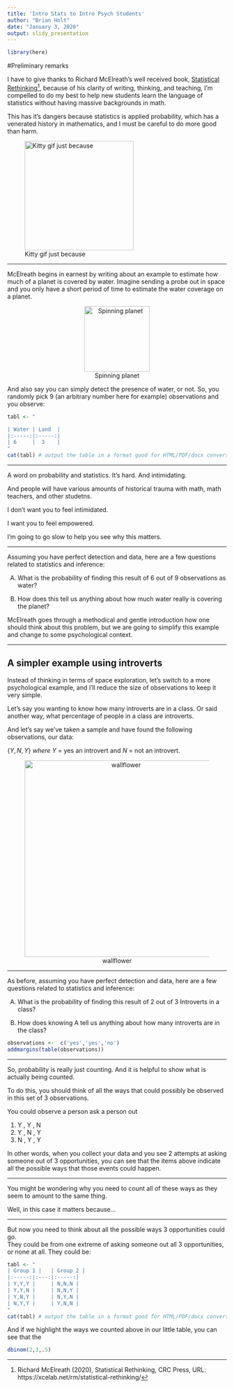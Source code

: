```yaml
---
title: 'Intro Stats to Intro Psych Students'
author: "Brian Holt"
date: "January 3, 2020"
output: slidy_presentation
---
```

```r
library(here)
```
#Preliminary remarks

I have to give thanks to Richard McElreath's well received book, <ins>Statistical Rethinking</ins>^[Richard McElreath (2020), Statistical Rethinking, CRC Press, URL: https://xcelab.net/rm/statistical-rethinking/],
because of his clarity of writing, thinking, and teaching, I'm compelled to do my best to help new students learn the language of statistics without having massive backgrounds in math.

This has it's dangers because statistics is applied probability,
which has a venerated history in mathematics,
and I must be careful to do more good than harm.  

![Kitty gif just because](https://media.giphy.com/media/vFKqnCdLPNOKc/giphy.gif){width=250px}

---

McElreath begins in earnest by writing about an example to estimate how much of a planet is covered by water.
Imagine sending a probe out in space and you only have a short period of time to estimate the water coverage on a planet.

<center>
![Spinning planet](https://media.giphy.com/media/4NPT1ipEUoiMo/giphy.gif){width=150px}
</center>

And also say you can simply detect the presence of water, or not. 
So, you randomly pick 9 (an arbitrary number here for example)
observations and you observe:

```r
tabl <- "  

| Water | Land  | 
|:-----:|:-----:|
| 6     |  3    |
"
cat(tabl) # output the table in a format good for HTML/PDF/docx conversion
```

---

A word on probability and statistics.
It's hard.
And intimidating.

And people will have various amounts of historical trauma with math, math teachers, and other studetns.

I don't want you to feel intimidated.

I want you to feel empowered.

I'm going to go slow to help you see why this matters. 

---

Assuming you have perfect detection and data,
here are a few questions related to statistics and inference:

A) What is the probability of finding this result of 6 out of 9 observations as water?

B) How does this tell us anything about how much water really is covering the planet?

McElreath goes through a methodical and gentle introduction how one should think about this problem, 
but we are going to simplify this example and change to some psychological context.

---

## A simpler example using introverts

Instead of thinking in terms of space exploration, let's switch to a more psychological example, and I'll reduce the size of observations to keep it very simple.

Let's say you wanting to know how many introverts are in a class. Or said another way, what percentage of people in a class are introverts.   

And let's say we've taken a sample and have found the following observations, our data: 

$\{Y, N, Y\}$  $where$ $Y$ = yes an introvert and $N$ = not an introvert.

<center>
![wallflower](https://www.storypick.com/wp-content/uploads/2014/09/DD-8.gif){width=450px}
</center>

---

As before, assuming you have perfect detection and data,
here are a few questions related to statistics and inference:

A) What is the probability of finding this result of 2 out of 3 Introverts in a class?

B) How does knowing A tell us anything about how many introverts are in the class?

```r
observations <-  c('yes','yes','no') 
addmargins(table(observations))
```

---

So, probability is really just counting.
And it is helpful to show what is actually being counted.

To do this, you should think of all the ways that could possibly be observed in this set of 3 observations. 

You could observe a person ask a person out 

1. Y , Y , N 
2. Y , N , Y
3. N , Y , Y

In other words, when you collect your data and you see 2 attempts at asking someone out of 3 opportunities,
you can see that the items above indicate all the possible ways that those events could happen.

---

You might be wondering why you need to count all of these ways as they seem to amount to the same thing.

Well, in this case it matters because...

---

But now you need to think about all the possible ways 3 opportunities could go.  
They could be from one extreme of asking someone out all 3 opportunities,
or none at all. 
They could be:


```r
tabl <- "  
| Group 1 |   | Group 2 |
|:-----:|:---:|:-----:|
| Y,Y,Y |     | N,N,N |
| Y,Y,N |     | N,N,Y |
| Y,N,Y |     | N,Y,N |
| N,Y,Y |     | Y,N,N |
"
cat(tabl) # output the table in a format good for HTML/PDF/docx conversion
```

And if we highlight the ways we counted above in our little table, you can see that the

```r
dbinom(2,3,.5)
```
